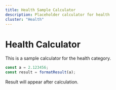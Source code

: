 ```yaml
---
title: Health Sample Calculator
description: Placeholder calculator for health
cluster: "Health"
---
```



# Health Calculator

This is a sample calculator for the health category.

```js
const a = 2.123456;
const result = formatResult(a);
```

Result will appear after calculation.
